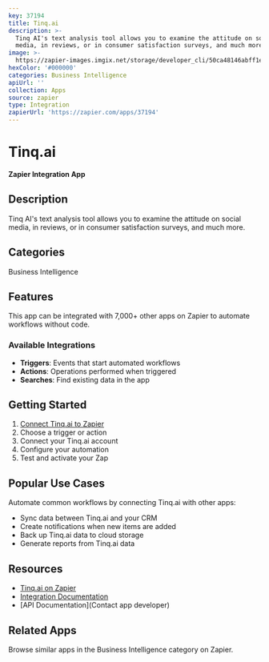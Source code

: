 ```yaml
---
key: 37194
title: Tinq.ai
description: >-
  Tinq AI's text analysis tool allows you to examine the attitude on social
  media, in reviews, or in consumer satisfaction surveys, and much more.
image: >-
  https://zapier-images.imgix.net/storage/developer_cli/50ca48146abff1ee01b7566b5f40542f.png?auto=format%2Ccompress&ixlib=python-3.0.0&q=50
hexColor: '#000000'
categories: Business Intelligence
apiUrl: ''
collection: Apps
source: zapier
type: Integration
zapierUrl: 'https://zapier.com/apps/37194'
---
```

# Tinq.ai

**Zapier Integration App**

## Description

Tinq AI's text analysis tool allows you to examine the attitude on social media, in reviews, or in consumer satisfaction surveys, and much more.

## Categories

Business Intelligence

## Features

This app can be integrated with 7,000+ other apps on Zapier to automate workflows without code.

### Available Integrations

- **Triggers**: Events that start automated workflows
- **Actions**: Operations performed when triggered
- **Searches**: Find existing data in the app

## Getting Started

1. [Connect Tinq.ai to Zapier](https://zapier.com/apps/37194)
2. Choose a trigger or action
3. Connect your Tinq.ai account
4. Configure your automation
5. Test and activate your Zap

## Popular Use Cases

Automate common workflows by connecting Tinq.ai with other apps:

- Sync data between Tinq.ai and your CRM
- Create notifications when new items are added
- Back up Tinq.ai data to cloud storage
- Generate reports from Tinq.ai data

## Resources

- [Tinq.ai on Zapier](https://zapier.com/apps/37194)
- [Integration Documentation](https://zapier.com/apps/37194/integrations)
- [API Documentation](Contact app developer)

## Related Apps

Browse similar apps in the Business Intelligence category on Zapier.
